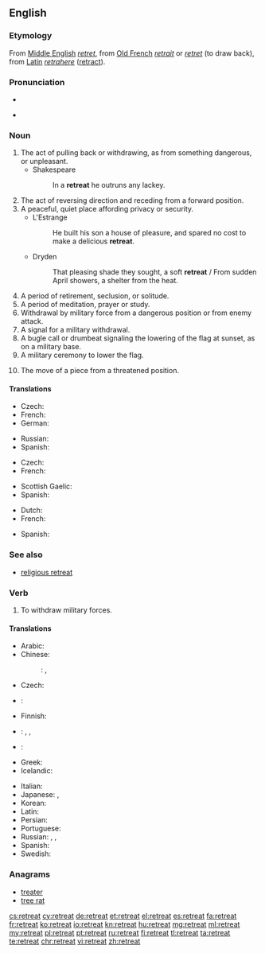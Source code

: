 ==English==

===Etymology===
From [[Middle English]] ''[[retret]]'', from [[Old French]] ''[[retrait]]'' or ''[[retret]]'' (to draw back), from [[Latin]] ''[[retrahere]]'' ([[retract]]).

===Pronunciation===
* {{audio|en-us-retreat.ogg|Audio (US)}}

* {{rhymes|iːt}}

===Noun===
{{en-noun}}

# The act of pulling back or withdrawing, as from something dangerous, or unpleasant.
#* Shakespeare
#*: In a '''retreat''' he outruns any lackey.
# The act of reversing direction and receding from a forward position.
# A peaceful, quiet place affording privacy or security.
#* L'Estrange
#*: He built his son a house of pleasure, and spared no cost to make a delicious '''retreat'''.
#* Dryden
#*: That pleasing shade they sought, a soft '''retreat''' / From sudden April showers, a shelter from the heat.
# A period of retirement, seclusion, or solitude.
# A period of meditation, prayer or study.
# Withdrawal by military force from a dangerous position or from enemy attack.
# A signal for a military withdrawal.
# A bugle call or drumbeat signaling the lowering of the flag at sunset, as on a military base.
# A military ceremony to lower the flag.
# {{context|chess|lang=en}} The move of a piece from a threatened position.

====Translations====
{{trans-top|act of pulling back or withdrawing}}
* Czech: {{t-|cs|ústup|m}}
* French: {{t+|fr|retraite|f}}
* German: {{t+|de|Rückzug}}
{{trans-mid}}
* Russian: {{t+|ru|отступление|n|tr=otstuplénije}}
* Spanish: {{t+|es|retirarse}}
{{trans-bottom}}

{{trans-top|quiet place affording privacy}}
* Czech: {{t+|cs|útočiště|n}}
* French: {{t+|fr|retraite|f}}
{{trans-mid}}
* Scottish Gaelic: {{t-|gd|cuilidh|f}}
* Spanish: {{t+|es|retiro|m}}
{{trans-bottom}}

{{trans-top|period of meditation, prayer, or study}}
* Dutch: {{t+|nl|retraite|c}}
* French: {{t+|fr|retraite|f}}
{{trans-mid}}
* Spanish: {{t+|es|retiro}}
{{trans-bottom}}

===See also===
* [[religious retreat]]

===Verb===
{{en-verb}}

# To withdraw military forces.

====Translations====
{{trans-top|To withdraw military forces}}
* Arabic: {{t-|ar|تراجع|tr=taraaja3a}}
* Chinese:
*: {{ttbc|cmn}}: {{zh-tsp|後退|后退|hòutuì}}, {{zh-tsp|退卻|退却|tuìquè}}
* Czech: {{t-|cs|ustoupit}}
* {{ttbc|nl}}: {{t|nl|[[zich]] [[terugtrekken]]}} <!-- was "[[zich]] [[terugtrekken]]" - assumed sum-of-parts; if an idiom, remove the wikilinks to the individual words. see [[User:Kephir/gadgets/xte#Translation_fixing]] -->
* Finnish: {{t|fi|peräytyä}}
* {{ttbc|fr}}: {{t|fr|[[se#French|se]] [[retirer]]}} <!-- was "[[se#French|se]] [[retirer]]" - assumed sum-of-parts; if an idiom, remove the wikilinks to the individual words. see [[User:Kephir/gadgets/xte#Translation_fixing]] -->, {{t+|fr|battre en retraite}}, {{t-|fr|se replier}}
* {{ttbc|de}}: {{t|de|[[sich]] [[zurückziehen]]}} <!-- was "[[sich]] [[zurückziehen]]" - assumed sum-of-parts; if an idiom, remove the wikilinks to the individual words. see [[User:Kephir/gadgets/xte#Translation_fixing]] -->
* Greek: {{t-|el|αποτραβιέμαι|tr=apotraviémai}}
* Icelandic: {{t-|is|hörfa}}
{{trans-mid}}
* Italian: {{t+|it|ritirarsi}}
* Japanese: {{t-|ja|退却する|tr=taikyaku-suru}}, {{t-|ja|後退する|tr=kōtai-suru}}
* Korean: {{t|ko|후퇴하다|tr=hutoehada|sc=Kore}}
* Latin: {{t-|la|pedem referre}}
* Persian: {{t+|fa|عقب نشینی|tr=aqab nišīnī}}
* Portuguese: {{t|pt|retirar-se}}
* Russian: {{t+|ru|отступать|tr=otstupát'}} {{impf}}, {{t+|ru|отступить|tr=otstupít'}} {{pf.}}, {{t+|ru|ретироваться|tr=retirovát'sja}} {{impf}}
* Spanish: {{t+|es|retirarse}}
* Swedish: {{t+|sv|retirera}}
{{trans-bottom}}

===Anagrams===
* [[treater#English|treater]]
* [[tree rat#English|tree rat]]

[[cs:retreat]]
[[cy:retreat]]
[[de:retreat]]
[[et:retreat]]
[[el:retreat]]
[[es:retreat]]
[[fa:retreat]]
[[fr:retreat]]
[[ko:retreat]]
[[io:retreat]]
[[kn:retreat]]
[[hu:retreat]]
[[mg:retreat]]
[[ml:retreat]]
[[my:retreat]]
[[pl:retreat]]
[[pt:retreat]]
[[ru:retreat]]
[[fi:retreat]]
[[tl:retreat]]
[[ta:retreat]]
[[te:retreat]]
[[chr:retreat]]
[[vi:retreat]]
[[zh:retreat]]
